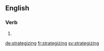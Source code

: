 
==English==

===Verb===
{{head|en|present participle}}

# {{present participle of|strategize|lang=en|nocat=1}}

[[de:strategizing]]
[[fr:strategizing]]
[[sv:strategizing]]